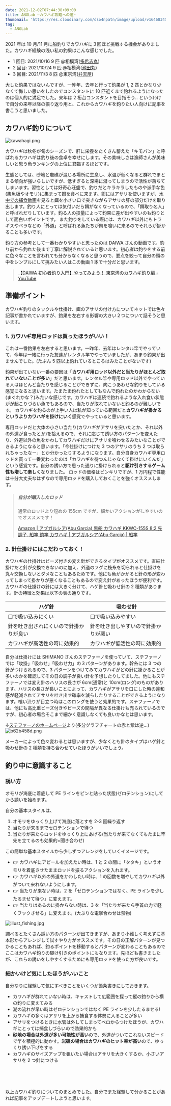 ```yaml
---
date: 2021-12-02T07:44:38+09:00
title: ANGLab ~カワハギ攻略への道~
thumbnail: 'https://res.cloudinary.com/dso4npatn/image/upload/v1646834503/media/blog/thumbnail/ANGLab_-%E3%82%AB%E3%83%AF%E3%83%8F%E3%82%AD%E3%82%99%E6%94%BB%E7%95%A5%E3%81%B8%E3%81%AE%E9%81%93-_xtsxl8.png'
tag:
  - ANGLab
---
```


2021 年は 10 月/11 月に船釣りでカワハギに３回ほど挑戦する機会がありました。カワハギ経験の浅い私の釣果はこんな感じでした。

- 1 回目: 2021/10/16 9 匹 @相模湾([多希志丸](https://takeshimaru.jp/))
- 2 回目: 2021/10/24 9 匹 @相模湾([池田丸](https://ikedamaru.net/))
- 3 回目: 2021/11/3 8 匹 @東京湾([弁天屋](https://bentenya.com/))

大した釣果ではないんですが、一昨年、去年と行って釣果が 1, 2 匹とかなり少なくて悔しい思いをしたのでコンスタントに 10 匹近くまで釣れるようになったのは個人的に満足でした。来年は 2 桁台コンスタントを目指そう..
というわけで自分の来年以降の振り返り用と、これからカワハギを釣りたい人向けに記事を書こうと思いました。

## カワハギ釣りについて

![kawahagi.png](https://res.cloudinary.com/dso4npatn/image/upload/v1647150483/media/blog/insert/kawahagi-dinner_jg69xh.png)

カワハギは秋冬が旬のシーズンで、肝に栄養をたくさん蓄えた「キモパン」と呼ばれるカワハギは釣り後の食卓を幸せにします。その美味しさは漁師さんが美味しいと思う魚ランキングの上位に君臨するほどです。

生態としては、砂地と岩礁が混じる場所に生息し、水温が低くなると群れでまとまる傾向が強いらしいですが、低すぎると深場に潜ってしまうので活性が落ちてしまいます。習性としては好奇心旺盛で、釣りだとキラキラしたものや派手な色(集魚板やオモリ)に集まって餌を食べに来ます。餌にはアサリを使いますが、[水中での捕食動画](https://www.youtube.com/watch?v=XfsdzHbbzNY)を見ると餌を小さい口で突きながらアサリの肝の部分だけを取り出します。釣り人にとっては気付いだら餌がなくなっているので、「餌取り名人」と呼ばれだりしています。釣る人の技量によって釣果に差が出やすいのも釣りとして面白いポイントです。
また釣りをしている際には、カワハギ以外にもトラギスやベラなどの「外道」と呼ばれる魚たちが餌を喰いに来るのでそれらが掛かることも多いです。

釣り方の参考として一番わかりやすいと思ったのは DAIWA さんの動画です。釣り前から釣れた後まで丁寧に解説されていると思います。初心者は釣りをする前に色々なことを言われても分からなくなると思うので、要点を絞って自分の頭の中をシンプルにして挑みたい人はこの動画 1 本で十分だと思います。

> [【DAIWA 初心者釣り入門】やってみよう！ 東京湾のカワハギ釣り編 - YouTube](https://www.youtube.com/watch?v=L9SshqKH_Cc)
>
> <Youtube embededSrc="https://www.youtube.com/embed/L9SshqKH_Cc" />

## 準備ポイント

カワハギ釣りのタックルや仕掛け、餌のアサリの付け方についてネットでは色々記事が書かれていますが、釣果を左右する影響の大きい２つについて話そうと思います。

### 1. カワハギ専用ロッドは買ったほうがいい！

これは一番釣果を左右すると思います。一昨年、去年はレンタル竿でやっていて、今年は一緒に行った友達がレンタル竿でやっていましたが、あまり釣果が出ませんでした。(たぶん 5 匹以上釣れているところはみたことがないです)

釣果が出ていない一番の要因は「**カワハギ用ロッド以外だと当たりがほとんど取れていないことが多い**」だと思います。レンタル竿や専用ロッド以外でやっている人はほとんど当たりを感じることができずに、向こうあわせな釣りをしている感覚になると思います。たまたま釣れたとしてもなんで釣れたのかわからない(まぐれかな？)みたいな感じです。カワハギは連続で釣れるような入れ食い状態がが起こりづらい魚でもあるので、当たりが取れていないと釣るのが難しいです。
カワハギを釣るのが上手い人は私が知っている範囲だと**カワハギが掛かるというよりカワハギを掛けにいく**感覚でやっていると思います。

専用ロッドだと大体の小さい当たり(カワハギがアサリを突いたとか、それ以外の外道が食ったとか)を拾えるので、それに応じて誘い方のパターンを変えたり、外道以外の魚をかわしてカワハギだけにアサリを喰わせるみたいなことができるようになると思います。「今仕掛けにつけた 3 つのアサリのうち 2 つは取られちゃったなー」とか分かったりするようになります。自分自身カワハギ専用ロッドを買って一番変わったのは「カワハギを待つんじゃなくて掛けにいくんだ」という感覚です。自分の誘い方で思った通りに掛けられると**駆け引きするゲーム性も増して楽しく**なりました。
ロッドの価格はピンキリですが、1 万円程で性能は十分大丈夫なはずなので専用ロッドを購入しておくことを強くオススメします。

> ##### 自分が購入したロッド
>
> 通常のロッドより短めの 155cm ですが、細かいアクションがしやすいのでオススメです！
>
> [Amazon \| アブガルシア(Abu Garcia) 黒船 カワハギ KKWC-155S 8:2 先調子. 船竿 釣竿 カワハギ | アブガルシア(Abu Garcia) | 船竿](https://www.amazon.co.jp/gp/product/B071KJMBSN/ref=ppx_yo_dt_b_asin_title_o02_s00?ie=UTF8&psc=1)

### 2. 針仕掛けにはこだわっておく！

カワハギの仕掛けはビーズ付きの変え針ができるタイプがオススメです。直結仕掛けだと針が交換できないのに加え、外道のフグに枝糸を切られると仕掛けを丸々交換しないとダメなこともあるためです。他にも魚がかかると針の形が変わってしまって掛かりが悪くなることもあるので変え針があったほうが便利です。
カワハギの仕掛けの針には大きく分けて、ハゲ針と吸わせ針の 2 種類があります。針の特徴と効果は以下の表の通りです。

| ハゲ針                                 | 吸わせ針                             |
| -------------------------------------- | ------------------------------------ |
| 口で吸い込みにくい                     | 口で吸い込みやすい                   |
| 針を吐き出されにくいので針掛かりが良い | 針を吐き出しやすいので針掛かりが悪い |
| カワハギが高活性の時に効果的           | カワハギが低活性の時に効果的         |

自分は仕掛けには SHIMANO さんのステファーノを使っていて、ステファーノでは「攻掛」「吸わせ」「吸わせ力」の３パターンがあります。幹糸には 3 つの針がつけられるので、3 パターンをつけてみてカワハギがどの針に掛かることが多いのかを確認してその日の調子が良い針を予想したりしてました。他にもステファーノでは変え針のハリスの長さが 6cm(通常)と 10cm(ロング)のものがあります。ハリスの長さが長いことによって、カワハギがアサリを口にした時の違和感が軽減されてアサリを吐き出す確率を減らしたりすることができるようになります。喰い渋りが目立つ時はこのロングを使うと効果的です。ステファーノでは、他にも高比重ビーズ付きやビーズの間隔が異なる仕掛けも売られているのですが、初心者の場合そこまで細かく意識しなくても良いかなとは思います。

↓[ステファーノのホームページ](https://fishing.shimano.co.jp/product/series/stephano/product/gear/index.html)より(多分グラフチャートの赤と紫は逆...)
![b62b458d.png](https://i0.wp.com/fishing.shimano.co.jp/product/series/stephano/img/product/gear/ist_suwase-chart01.png?zoom=2&w=1140&ssl=1)

メーカーによって色々変わるとは思いますが、少なくとも針のタイプはハゲ針と吸わせ針の 2 種類を持ち合わせていたほうがいいでしょう。

## 釣り中に意識すること

### 誘い方

オモリが海底に着底して PE ラインをピンと貼った状態(ゼロテンション)にしてから誘いを始めます。

自分の基本スタイルは、

1. オモリをゆっくり上げて海底に落とすを 2-3 回繰り返す
2. 当たりが来るまでセロテンションで待つ
3. 当たりが来たらロッドをゆっくり上にあげる(当たりが来てなくてもたまに竿先を立てるのも効果的=聞き合わせ)

この簡単な基本スタイルから少しずつアレンジをしていくイメージです。

- 👉 カワハギにアピールを加えたい時は、1 と 2 の間に「タタキ」というオモリを着底させたままロッドを振るアクションを入れます。
- 👉 カワハギ以外の外道をかわしたい時は、1 の回数を増やしてカワハギ以外がついて来れないようにします。
- 👉 当たりが来ない時は、2 を「ゼロテンションではなく、PE ラインを少したるませて待つ」に変えます。
- 👉 当たりはあるのに掛からない時は、3 を「当たりが来たら手首の力で軽くフックさせる」に変えます。(大ぶりな電撃合わせは禁物)

![illust_fishing.jpg](https://res.cloudinary.com/dso4npatn/image/upload/v1647150483/media/blog/insert/illust_fishing_wpjgu4.jpg)

調べるとたくさん誘い方のパターンが出てきますが、あまり小難しく考えずに基本形からアレンジして試すやり方がオススメです。その日の正解パターンが見つかることもあれば、釣るポイントを移動するとパターンが変わることもあるのでここはカワハギ釣りの駆け引きのポイントにもなります。先ほども書きましたが、これらの誘いをしやすくするためにも専用ロッドを使った方が良いです。

### 細かいけど気にしたほうがいいこと

自分なりに経験して気にすべきことをいくつか箇条書きにしておきます。

- カワハギが群れていない時は、キャストして広範囲を探って縦の釣りから横の釣りに変えてみる
- 潮の流れが早い時はゼロテンションではなく PE ラインを少したるませる!
- カワハギの多くはアサリを上から捕食する体勢に入ることが多い
- アサリをつけるときに水管は外してしまってベロからつけたほうが、カワハギにとっては捕食しづらいので効果的かも
- **砂地の場合は外道が多い可能性が高い**ので、外道がついてこれないスピードで竿を積極的に動かす。**岩礁の場合はカワハギのヒット率が高い**ので、ゆっくり誘い下げをする
- カワハギのサイズアップを狙いたい場合はアサリを大きくするか、小さいアサリを 2 つ針につける

<br />
<br />
<br />

以上カワハギ釣りについてのまとめでした。自分でまた経験して分かることがあれば記事をアップデートしようと思います。
